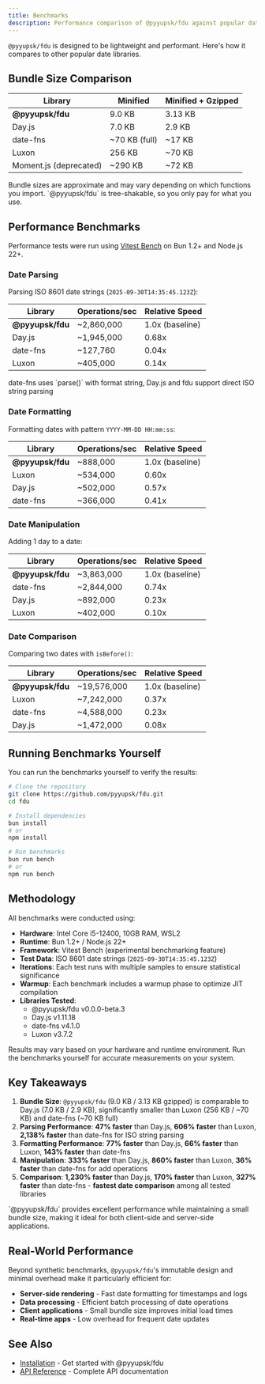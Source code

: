 ```yaml
---
title: Benchmarks
description: Performance comparison of @pyyupsk/fdu against popular date manipulation libraries including Day.js, date-fns, and Luxon. Detailed benchmarks for parsing, formatting, manipulation operations, and bundle size comparisons.
---
```


`@pyyupsk/fdu` is designed to be lightweight and performant. Here's how it compares to other popular date libraries.

## Bundle Size Comparison

| Library                | Minified      | Minified + Gzipped |
| ---------------------- | ------------- | ------------------ |
| **@pyyupsk/fdu**       | 9.0 KB        | 3.13 KB            |
| Day.js                 | 7.0 KB        | 2.9 KB             |
| date-fns               | ~70 KB (full) | ~17 KB             |
| Luxon                  | 256 KB        | ~70 KB             |
| Moment.js (deprecated) | ~290 KB       | ~72 KB             |

<Callout type="info">
  Bundle sizes are approximate and may vary depending on which functions you
  import. `@pyyupsk/fdu` is tree-shakable, so you only pay for what you use.
</Callout>

## Performance Benchmarks

Performance tests were run using [Vitest Bench](https://vitest.dev/guide/features.html#benchmarking) on Bun 1.2+ and Node.js 22+.

### Date Parsing

Parsing ISO 8601 date strings (`2025-09-30T14:35:45.123Z`):

| Library          | Operations/sec | Relative Speed  |
| ---------------- | -------------- | --------------- |
| **@pyyupsk/fdu** | ~2,860,000     | 1.0x (baseline) |
| Day.js           | ~1,945,000     | 0.68x           |
| date-fns         | ~127,760       | 0.04x           |
| Luxon            | ~405,000       | 0.14x           |

<Callout type="info">
  date-fns uses `parse()` with format string, Day.js and fdu support direct ISO
  string parsing
</Callout>

### Date Formatting

Formatting dates with pattern `YYYY-MM-DD HH:mm:ss`:

| Library          | Operations/sec | Relative Speed  |
| ---------------- | -------------- | --------------- |
| **@pyyupsk/fdu** | ~888,000       | 1.0x (baseline) |
| Luxon            | ~534,000       | 0.60x           |
| Day.js           | ~502,000       | 0.57x           |
| date-fns         | ~366,000       | 0.41x           |

### Date Manipulation

Adding 1 day to a date:

| Library          | Operations/sec | Relative Speed  |
| ---------------- | -------------- | --------------- |
| **@pyyupsk/fdu** | ~3,863,000     | 1.0x (baseline) |
| date-fns         | ~2,844,000     | 0.74x           |
| Day.js           | ~892,000       | 0.23x           |
| Luxon            | ~402,000       | 0.10x           |

### Date Comparison

Comparing two dates with `isBefore()`:

| Library          | Operations/sec | Relative Speed  |
| ---------------- | -------------- | --------------- |
| **@pyyupsk/fdu** | ~19,576,000    | 1.0x (baseline) |
| Luxon            | ~7,242,000     | 0.37x           |
| date-fns         | ~4,588,000     | 0.23x           |
| Day.js           | ~1,472,000     | 0.08x           |

## Running Benchmarks Yourself

You can run the benchmarks yourself to verify the results:

```bash
# Clone the repository
git clone https://github.com/pyyupsk/fdu.git
cd fdu

# Install dependencies
bun install
# or
npm install

# Run benchmarks
bun run bench
# or
npm run bench
```

## Methodology

All benchmarks were conducted using:

- **Hardware**: Intel Core i5-12400, 10GB RAM, WSL2
- **Runtime**: Bun 1.2+ / Node.js 22+
- **Framework**: Vitest Bench (experimental benchmarking feature)
- **Test Data**: ISO 8601 date strings (`2025-09-30T14:35:45.123Z`)
- **Iterations**: Each test runs with multiple samples to ensure statistical significance
- **Warmup**: Each benchmark includes a warmup phase to optimize JIT compilation
- **Libraries Tested**:
  - @pyyupsk/fdu v0.0.0-beta.3
  - Day.js v1.11.18
  - date-fns v4.1.0
  - Luxon v3.7.2

<Callout type="warning">
  Results may vary based on your hardware and runtime environment. Run the
  benchmarks yourself for accurate measurements on your system.
</Callout>

## Key Takeaways

1. **Bundle Size**: `@pyyupsk/fdu` (9.0 KB / 3.13 KB gzipped) is comparable to Day.js (7.0 KB / 2.9 KB), significantly smaller than Luxon (256 KB / ~70 KB) and date-fns (~70 KB full)
2. **Parsing Performance**: **47% faster** than Day.js, **606% faster** than Luxon, **2,138% faster** than date-fns for ISO string parsing
3. **Formatting Performance**: **77% faster** than Day.js, **66% faster** than Luxon, **143% faster** than date-fns
4. **Manipulation**: **333% faster** than Day.js, **860% faster** than Luxon, **36% faster** than date-fns for add operations
5. **Comparison**: **1,230% faster** than Day.js, **170% faster** than Luxon, **327% faster** than date-fns - **fastest date comparison** among all tested libraries

<Callout type="success">
  `@pyyupsk/fdu` provides excellent performance while maintaining a small bundle
  size, making it ideal for both client-side and server-side applications.
</Callout>

## Real-World Performance

Beyond synthetic benchmarks, `@pyyupsk/fdu`'s immutable design and minimal overhead make it particularly efficient for:

- **Server-side rendering** - Fast date formatting for timestamps and logs
- **Data processing** - Efficient batch processing of date operations
- **Client applications** - Small bundle size improves initial load times
- **Real-time apps** - Low overhead for frequent date updates

## See Also

- [Installation](/docs/introduction/installation) - Get started with @pyyupsk/fdu
- [API Reference](/docs/api) - Complete API documentation
